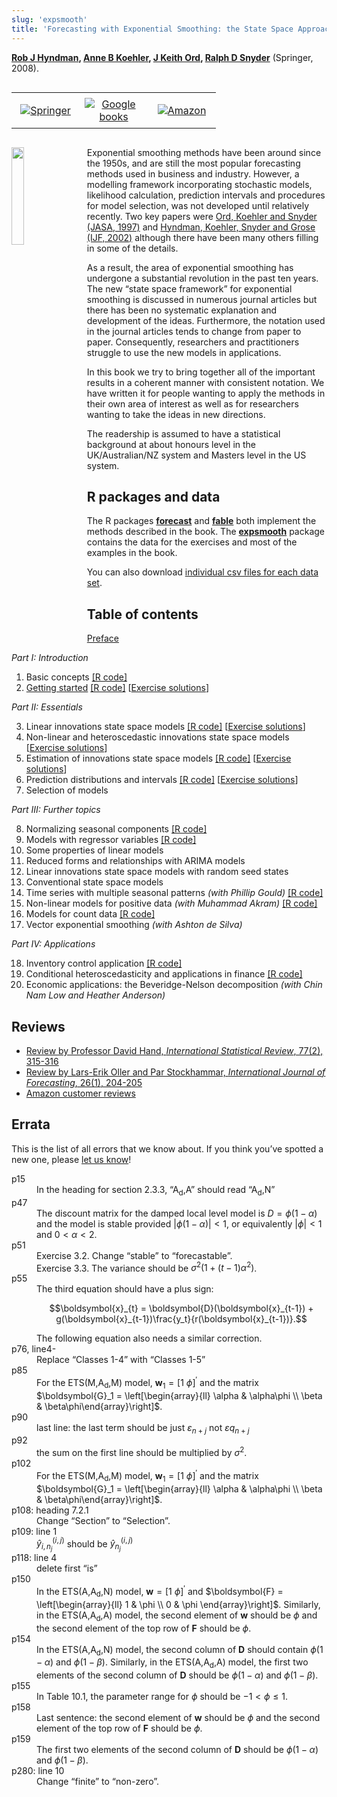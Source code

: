 ```yaml
---
slug: 'expsmooth'
title: 'Forecasting with Exponential Smoothing: the State Space Approach'
---
```


**[Rob J Hyndman](http://robjhyndman.com), [Anne B Koehler](http://www.fsb.muohio.edu/directory/koehleab), [J Keith Ord](https://gufaculty360.georgetown.edu/s/faculty-profile?netid=ordk), [Ralph D Snyder](https://research.monash.edu/en/persons/ralph-snyder)** (Springer, 2008).

<style>
.verticalhorizontal {
    display: table-cell;
    vertical-align: middle;
}
</style>

<div class="verticalhorizontal">
<table style="width: 100%; table-layout: fixed;"><tr>
  <td width="33%" style="text-align:center; padding: 0.5rem"><a href="https://www.springer.com/us/book/9783540719168"><img src="springer.png" alt="Springer"></a></td>
  <td width="33%" style="text-align:center; padding: 0.5rem"><a href="https://books.google.com/books?id=GSyzox8Lu9YC&amp;lpg=PP1&amp;pg=PP1"><img src="google_books.png" alt="Google books"></a></td>
  <td width="33%" style="text-align:center; padding: 0.5rem"><a href="https://geni.us/expsmooth"><img src="amazon.png" alt="Amazon"></a></td>
</tr></table>
</div>

<a href="https://geni.us/expsmooth"><img src='expsmooth.jpg' width=20% align='left' style="margin-right: 20px; margin-bottom: 20px;"></a>

Exponential smoothing methods have been around since the 1950s, and are still the most popular forecasting methods used in business and industry. However, a modelling framework incorporating stochastic models, likelihood calculation, prediction intervals and procedures for model selection, was not developed until relatively recently. Two key papers were [Ord, Koehler and Snyder (JASA, 1997)](https://www.jstor.org/stable/2965433) and [Hyndman, Koehler, Snyder and Grose (IJF, 2002)](http://robjhyndman.com/papers/hksg) although there have been many others filling in some of the details.

As a result, the area of exponential smoothing has undergone a substantial revolution in the past ten years. The new "state space framework" for exponential smoothing is discussed in numerous journal articles but there has been no systematic explanation and development of the ideas. Furthermore, the notation used in the journal articles tends to change from paper to paper. Consequently, researchers and practitioners struggle to use the new models in applications.

In this book we try to bring together all of the important results in a coherent manner with consistent notation. We have written it for people wanting to apply the methods in their own area of interest as well as for researchers wanting to take the ideas in new directions.

The readership is assumed to have a statistical background at about honours level in the UK/Australian/NZ system and Masters level in the US system.

## R packages and data

The R packages [**forecast**](http://pkg.robjhyndman.com/forecast) and [**fable**](https://fable.tidyverts.org/) both implement the methods described in the book. The [**expsmooth**](http://pkg.robjhyndman.com/expsmooth) package contains the data for the exercises and most of the examples in the book.

You can also download [individual csv files for each data set](expsmooth_data.zip).

## Table of contents

[Preface](expsmooth_preface.pdf)

*Part I: Introduction*

 1. Basic concepts [[R code]](chap01.R)
 2. [Getting started](expsmooth_ch2.pdf) [[R code]](chap02.R) [[Exercise solutions](ch2_solutions.pdf)]

*Part II: Essentials*

 3. Linear innovations state space models [[R code]](chap03.R) [[Exercise solutions](ch3_solutions.pdf)]
 4. Non-linear and heteroscedastic innovations state space models [[Exercise solutions](ch4_solutions.pdf)]
 5. Estimation of innovations state space models [[R code]](chap05.R) [[Exercise solutions](ch5_solutions.R)]
 6. Prediction distributions and intervals [[R code]](chap06.R) [[Exercise solutions](ch6_solutions.pdf)]
 7. Selection of models

*Part III: Further topics*

 8. Normalizing seasonal components [[R code]](chap08.R)
 9. Models with regressor variables [[R code]](chap09.R)
 10. Some properties of linear models
 11. Reduced forms and relationships with ARIMA models
 12. Linear innovations state space models with random seed states
 13. Conventional state space models
 14. Time series with multiple seasonal patterns *(with Phillip Gould)* [[R code]](chap14.R)
 15. Non-linear models for positive data *(with Muhammad Akram)* [[R code]](chap15.R)
 16. Models for count data [[R code]](chap16.R)
 17. Vector exponential smoothing *(with Ashton de Silva)*

*Part IV: Applications*

 18. Inventory control application [[R code]](chap18.R)
 19. Conditional heteroscedasticity and applications in finance [[R code]](chap19.R)
 20. Economic applications: the Beveridge-Nelson decomposition *(with Chin Nam Low and Heather Anderson)*

## Reviews

 * [Review by Professor David Hand, *International Statistical Review*, 77(2), 315-316](https://doi.org/10.1111/j.1751-5823.2009.00085_17.x)
 * [Review by Lars-Erik Oller and Par Stockhammar, *International Journal of Forecasting*, 26(1), 204-205](https://doi.org/10.1016/j.ijforecast.2009.09.005)
 * [Amazon customer reviews](https://www.amazon.com/dp/3540719164#customerReviews)

## Errata

This is the list of all errors that we know about. If you think you've spotted a new one, please [let us know](mailto:Rob.Hyndman@monash.edu?Subject=Errata)!

p15
: In the heading for section 2.3.3, "A<sub>d</sub>,A" should read "A<sub>d</sub>,N"

p47
: The discount matrix for the damped local level model is $D=\phi(1-\alpha)$ and the model is stable provided $|\phi(1-\alpha)|<1$, or equivalently $|\phi|<1$ and $0 < \alpha < 2$.

p51
: Exercise 3.2. Change "stable" to "forecastable".<br>
Exercise 3.3. The variance should be $\sigma^2(1+(t-1)\alpha^2)$.

p55
: The third equation should have a plus sign:
    <div>
    $$\boldsymbol{x}_{t} = \boldsymbol{D}(\boldsymbol{x}_{t-1}) + g(\boldsymbol{x}_{t-1})\frac{y_t}{r(\boldsymbol{x}_{t-1})}.$$
    </div>
    The following equation also needs a similar correction.

p76, line4-
: Replace "Classes 1-4" with "Classes 1-5"

p85
: For the ETS(M,A<sub>d</sub>,M) model, $\boldsymbol{w}_1 = [1 ~ \phi]^\prime$  and the matrix $\boldsymbol{G}_1 = \left[\begin{array}{ll}
\alpha & \alpha\phi \\ \beta & \beta\phi\end{array}\right]$.

p90
: last line: the last term should be just $\varepsilon_{n+j}$ not $\varepsilon q_{n+j}$

p92
: the sum on the first line should be multiplied by $\sigma^2$.

p102
: For the ETS(M,A<sub>d</sub>,M) model, $\boldsymbol{w}_1 = [1 ~ \phi]^\prime$ and the matrix $\boldsymbol{G}_1 = \left[\begin{array}{ll}
\alpha & \alpha\phi \\ \beta & \beta\phi\end{array}\right]$.

p108: heading 7.2.1
: Change "Section" to "Selection".

p109: line 1
: <div>$\hat{y}_{i,n_j}^{(i,j)}$ should be $\hat{y}_{n_j}^{(i,j)}$</div>

p118: line 4
: delete first "is"

p150
: In the ETS(A,A<sub>d</sub>,N) model, $\boldsymbol{w} = [1 ~ \phi]^\prime$ and $\boldsymbol{F} = \left[\begin{array}{ll}
1 & \phi \\
0 & \phi
\end{array}\right]$. Similarly, in the ETS(A,A<sub>d</sub>,A) model, the second element of $\boldsymbol{w}$ should be $\phi$ and the second element of the top row of $\boldsymbol{F}$ should be $\phi$.

p154
: In the ETS(A,A<sub>d</sub>,N) model, the second column of $\boldsymbol{D}$ should contain $\phi(1-\alpha)$ and $\phi(1-\beta)$. Similarly, in the ETS(A,A<sub>d</sub>,A) model, the first two elements of the second column of $\boldsymbol{D}$ should be $\phi(1-\alpha)$ and $\phi(1-\beta)$.

p155
: In Table 10.1, the parameter range for $\phi$ should be $-1<\phi\le1$.

p158
: Last sentence: the second element of $\boldsymbol{w}$ should be $\phi$ and the second element of the top row of $\boldsymbol{F}$ should be $\phi$.

p159
: The first two elements of the second column of $\boldsymbol{D}$ should be $\phi(1-\alpha)$ and $\phi(1-\beta)$.

p280: line 10
: Change "finite" to "non-zero".
